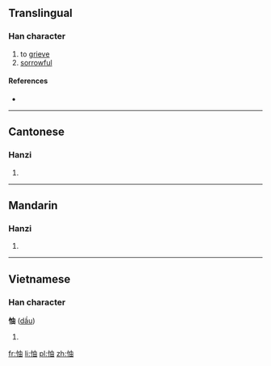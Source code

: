 ==Translingual==

===Han character===
{{Han char|rn=61|rad=心|as=05|sn=8|four=9506<sub>0</sub>|canj=心中田 (PLW)|ids=⿰[[忄]][[由]]}}

# to [[grieve]]
# [[sorrowful]]

====References====
* {{Han ref|kx=0381.090|dkj=10463|dj=0709.080|hdz=42285.040|uh=601E|ud=24606|bh=CCA6|bd=52390}}

----

==Cantonese==

===Hanzi===
{{yue-hanzi|jyut=[[jau4]], [[zau6]]|y=yau4, jau6}}

# {{defn|lang=yue|sort=心05}}

----

==Mandarin==

===Hanzi===
{{cmn-hanzi|pin=[[chóu]] ([[chou2]]), [[yóu]] ([[you2]])|wg=ch'ou<sup>2</sup>, yu<sup>2</sup>}}

# {{defn|lang=cmn|sort=心05}}

----

==Vietnamese==

===Han character===
'''怞''' ([[dầu]])

# {{defn|lang=vi}}

[[fr:怞]]
[[li:怞]]
[[pl:怞]]
[[zh:怞]]
